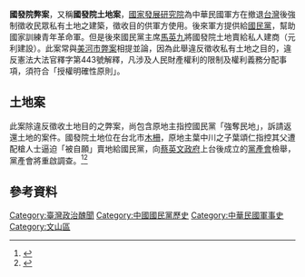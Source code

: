 {{expand|time=2014-01-07T21:30:18+00:00}}
{{coord|24|59|14.1|N|121|33|22.0|E|display=title}}
'''國發院弊案'''，又稱'''國發院土地案'''，[[國家發展研究院|國家發展研究院]]為中華民國軍方在撤退[[台灣|台灣]]後強制徵收民眾私有土地之建築，徵收目的供軍方使用。後來軍方提供給[[國民黨|國民黨]]，幫助國家訓練青年革命軍。但是後來國民黨主席[[馬英九|馬英九]]將國發院土地賣給私人建商（元利建設）。此案常與[[美河市弊案|美河市弊案]]相提並論，因為此舉違反徵收私有土地之目的，違反憲法大法官釋字第443號解釋，凡涉及人民財產權利的限制及權利義務分配事項，須符合「授權明確性原則」。

== 土地案 ==
此案除違反徵收土地目的之弊案，尚包含原地主指控國民黨「強奪民地」，訴請返還土地的案件。國發院土地位在台北市[[木柵|木柵]]，原地主葉中川之子葉頌仁指控其父遭配槍人士逼迫「被自願」賣地給國民黨，向[[蔡英文政府|蔡英文政府]]上台後成立的[[黨產會|黨產會]]檢舉，黨產會將重啟調查。<ref>{{Cite web |url=http://news.ltn.com.tw/news/politics/breakingnews/1863375 |title=遭國民黨「被自願」賣地 國發院土地契約竟是假的？ |accessdate=2017-03-13 |archive-date=2018-12-11 |archive-url=https://web.archive.org/web/20181211122621/http://news.ltn.com.tw/news/politics/breakingnews/1863375 |dead-url=no }}</ref><ref>{{Cite web |url=http://news.ltn.com.tw/news/focus/paper/1085393 |title=國發院土地案 黨產會重啟調查 |accessdate=2017-03-13 |archive-date=2018-12-02 |archive-url=https://web.archive.org/web/20181202165625/http://news.ltn.com.tw/news/focus/paper/1085393 |dead-url=no }}</ref>

== 參考資料 ==
{{reflist}}

[[Category:臺灣政治醜聞|Category:臺灣政治醜聞]]
[[Category:中國國民黨歷史|Category:中國國民黨歷史]]
[[Category:中華民國軍事史|Category:中華民國軍事史]]
[[Category:文山區|Category:文山區]]